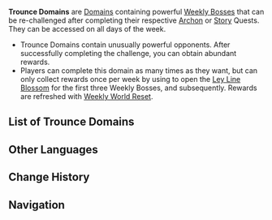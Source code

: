 {{Terminology Infobox
|image = 
|type  = Domain Types
}}
'''Trounce Domains''' are [[Domains]] containing powerful [[Weekly Bosses]] that can be re-challenged after completing their respective [[Archon Quest|Archon]] or [[Story Quest|Story]] Quests. They can be accessed on all days of the week.
* Trounce Domains contain unusually powerful opponents. After successfully completing the challenge, you can obtain abundant rewards.
* Players can complete this domain as many times as they want, but can only collect rewards once per week by using {{Item|Original Resin|30|x=30}} to open the [[Ley Line Blossom]] for the first three Weekly Bosses, and {{Item|Original Resin|30|x=60}} subsequently. Rewards are refreshed with [[Reset#Weekly World Reset|Weekly World Reset]].

==List of Trounce Domains==
{{Domains by Category Table|Trounce Domains|noelements=1}}

==Other Languages==
{{Other Languages
|en      = Trounce Domain
|zhs     = 征讨领域
|zhs_rm  = Zhēngtǎo Lǐngyù
|zht     = 征討領域
|zht_rm  = Zhēngtǎo Lǐngyù
|zh_tl   = 
|ja      = 征討領域
|ja_rm   = Seitou Ryouiki
|ja_tl   = Subjugation Domain
|ko      = 영역 토벌
|ko_tl   = Domain Subjugation
|es      = Dominio de la cruzada
|es_tl   = Dominion of the Crusade
|fr      = Donjon de la conquête
|fr_tl   = Dungeon of Conquest
|ru      = Подземелья наказания
|ru_tl   = Dungeon of Punishment
|th      = Trounce Domain
|vi      = Vùng Đất Thảo Phạt
|vi_tl   = 
|de      = Gebietssäuberung
|de_tl   = 
|id      = Domain Trounce
|id_tl   = Trounce Domain
|pt      = Domínio Dizimado
|pt_tl   = 
|tr      = Ezici Zindan
|tr_tl   = 
|it      = Dominio della conquista
|it_tl   = 
}}

==Change History==
{{Change History|1.0}}

==Navigation==
{{Domain Navbox|Permanent}}
[[Category:Trounce Domains| ]]